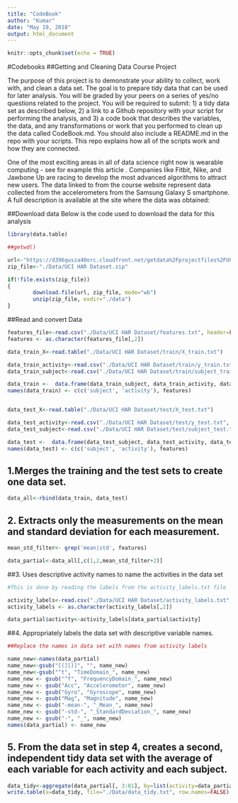 ```yaml
---
title: "CodeBook"
author: "Kumar"
date: "May 19, 2018"
output: html_document
---
```


```r
knitr::opts_chunk$set(echo = TRUE)
```


#Codebooks
##Getting and Cleaning Data Course Project

The purpose of this project is to demonstrate your ability to collect, work with, and clean a data set. The goal is to prepare tidy data that can be used for later analysis. You will be graded by your peers on a series of yes/no questions related to the project. You will be required to submit: 1) a tidy data set as described below, 2) a link to a Github repository with your script for performing the analysis, and 3) a code book that describes the variables, the data, and any transformations or work that you performed to clean up the data called CodeBook.md. You should also include a README.md in the repo with your scripts. This repo explains how all of the scripts work and how they are connected.

One of the most exciting areas in all of data science right now is wearable computing - see for example this article . Companies like Fitbit, Nike, and Jawbone Up are racing to develop the most advanced algorithms to attract new users. The data linked to from the course website represent data collected from the accelerometers from the Samsung Galaxy S smartphone. A full description is available at the site where the data was obtained:

##Download data
Below is the code used to download the data for this analysis

```r
library(data.table)

##getwd()

url<-"https://d396qusza40orc.cloudfront.net/getdata%2Fprojectfiles%2FUCI%20HAR%20Dataset.zip"
zip_file<-"./Data/UCI HAR Dataset.zip"

if(!file.exists(zip_file))
{
        download.file(url, zip_file, mode="wb")
        unzip(zip_file, exdir="./data")
}

```

##Read and convert Data

```r

features_file<-read.csv("./Data/UCI HAR Dataset/features.txt", header=FALSE, sep=' ')
features <- as.character(features_file[,2])

data_train_X<-read.table("./Data/UCI HAR Dataset/train/X_train.txt")

data_train_activity<-read.csv("./Data/UCI HAR Dataset/train/y_train.txt", header=FALSE, sep=' ')
data_train_subject<-read.csv("./Data/UCI HAR Dataset/train/subject_train.txt", header=FALSE, sep=' ')

data_train <-  data.frame(data_train_subject, data_train_activity, data_train_X)
names(data_train) <- c(c('subject', 'activity'), features)


data_test_X<-read.table("./Data/UCI HAR Dataset/test/X_test.txt")

data_test_activity<-read.csv("./Data/UCI HAR Dataset/test/y_test.txt", header=FALSE, sep=' ')
data_test_subject<-read.csv("./Data/UCI HAR Dataset/test/subject_test.txt", header=FALSE, sep=' ')

data_test <-  data.frame(data_test_subject, data_test_activity, data_test_X)
names(data_test) <- c(c('subject', 'activity'), features)
```


## 1.Merges the training and the test sets to create one data set.
```r
data_all<-rbind(data_train, data_test)

```


## 2. Extracts only the measurements on the mean and standard deviation for each measurement.

```r


mean_std_filter<- grep('mean|std', features)

data_partial<-data_all[,c(1,2,mean_std_filter+2)]

```


##3. Uses descriptive activity names to name the activities in the data set

```r

#This is done by reading the labels from the activity_labels.txt file

activity_labels<-read.csv("./Data/UCI HAR Dataset/activity_labels.txt", header=FALSE, sep=' ')
activity_labels <- as.character(activity_labels[,2])

data_partial$activity<-activity_labels[data_partial$activity]

```


##4. Appropriately labels the data set with descriptive variable names.

```r

##Replace the names in data set with names from activity labels

name_new<-names(data_partial)
name_new<-gsub("[(][)]", "", name_new)
name_new<-gsub("^t", "TimeDomain_", name_new)
name_new <- gsub("^f", "FrequencyDomain_", name_new)
name_new <- gsub("Acc", "Accelerometer", name_new)
name_new <- gsub("Gyro", "Gyroscope", name_new)
name_new <- gsub("Mag", "Magnitude", name_new)
name_new <- gsub("-mean-", "_Mean_", name_new)
name_new <- gsub("-std-", "_StandardDeviation_", name_new)
name_new <- gsub("-", "_", name_new)
names(data_partial) <- name_new

```


## 5. From the data set in step 4, creates a second, independent tidy data set with the average of each variable for each activity and each subject.

```r
data_tidy<-aggregate(data_partial[, 3:81], by=list(activity=data_partial$activity, subject=data_partial$subject), FUN=mean)
write.table(x=data_tidy, file="./Data/data_tidy.txt", row.names=FALSE)

```

